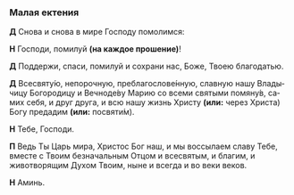 ### Малая ектения

**Д** Снова и снова в мире Господу помолимся:

**Н** Господи, помилуй **(на каждое прошение)**!

**Д** Поддержи, спаси, помилуй и сохрани нас, Боже, Тво­ею благодатью.

**Д** Всесвяту́ю, непорочную, преблагослове́нную, слав­ную нашу Вла­ды­чицу Богородицу и Вечноде́ву Ма­рию со все­ми свя­тыми помяну́в, са­мих се­бя, и друг друга, и всю нашу жизнь Христу **(или:** через Христа<R>)</R> Богу пре­да­дим **(или:** по­святи́м<R>)</R>.

**Н** Тебе, Господи.

**П** Ведь Ты Царь мира, Христос Бог наш, и мы воссылаем славу Тебе, вместе с Твоим безначальным Отцом и всесвятым, и благим, и животворящим Духом Твоим, ныне и всегда и во веки веков.

**Н** Аминь.
